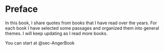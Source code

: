 # Preface {.unnumbered}

In this book, I share quotes from books that I have read over the years. For each book I have selected some passages and organized them into general themes. I will keep updating as I read more books.

You can start at @sec-AngerBook

